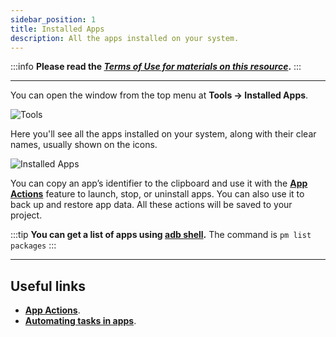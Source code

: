 ```yaml
---
sidebar_position: 1
title: Installed Apps
description: All the apps installed on your system.
---
```

:::info **Please read the [*Terms of Use for materials on this resource*](../Disclaimer).**
:::
_______________________________________________
You can open the window from the top menu at **Tools → Installed Apps**.

![Tools](./assets/Installed_App_pic1.png)

Here you'll see all the apps installed on your system, along with their clear names, usually shown on the icons.

![Installed Apps](./assets/Installed_App_pic2.png)

You can copy an app’s identifier to the clipboard and use it with the [**App Actions**](../Android/ProLite/App) feature to launch, stop, or uninstall apps. You can also use it to back up and restore app data. All these actions will be saved to your project.

:::tip **You can get a list of apps using [adb shell](../Android/ProLite/ADB_Shell#adb-shell).**
The command is `pm list packages`
:::
_______________________________________________  
## Useful links   
- [**App Actions**](../Android/ProLite/App).  
- [**Automating tasks in apps**](../get-started/apps).
